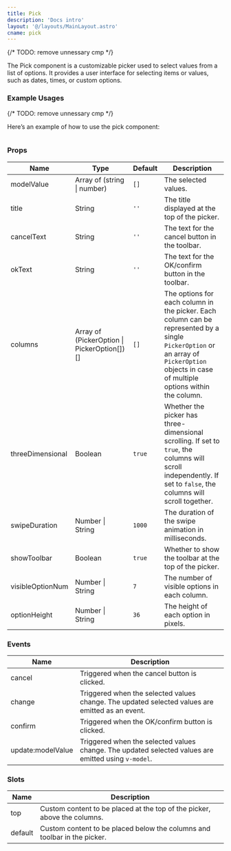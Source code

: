 ```yaml
---
title: Pick
description: 'Docs intro'
layout: '@/layouts/MainLayout.astro'
cname: pick
---
```


{/* TODO: remove unnessary cmp */}

The Pick component is a customizable picker used to select values from a list of options. It provides a user interface for selecting items or values, such as dates, times, or custom options.

### Example Usages

{/* TODO: remove unnessary cmp */}

<PickVue client:visible />

Here’s an example of how to use the pick component:

```vue

```

### Props

| Name             | Type                                         | Default | Description                                                                                                                                                                               |
| ---------------- | -------------------------------------------- | ------- | ----------------------------------------------------------------------------------------------------------------------------------------------------------------------------------------- |
| modelValue       | Array of (string \| number)                  | `[]`    | The selected values.                                                                                                                                                                      |
| title            | String                                       | `''`    | The title displayed at the top of the picker.                                                                                                                                             |
| cancelText       | String                                       | `''`    | The text for the cancel button in the toolbar.                                                                                                                                            |
| okText           | String                                       | `''`    | The text for the OK/confirm button in the toolbar.                                                                                                                                        |
| columns          | Array of (PickerOption \| PickerOption[])\[] | `[]`    | The options for each column in the picker. Each column can be represented by a single `PickerOption` or an array of `PickerOption` objects in case of multiple options within the column. |
| threeDimensional | Boolean                                      | `true`  | Whether the picker has three-dimensional scrolling. If set to `true`, the columns will scroll independently. If set to `false`, the columns will scroll together.                         |
| swipeDuration    | Number \| String                             | `1000`  | The duration of the swipe animation in milliseconds.                                                                                                                                      |
| showToolbar      | Boolean                                      | `true`  | Whether to show the toolbar at the top of the picker.                                                                                                                                     |
| visibleOptionNum | Number \| String                             | `7`     | The number of visible options in each column.                                                                                                                                             |
| optionHeight     | Number \| String                             | `36`    | The height of each option in pixels.                                                                                                                                                      |

### Events

| Name              | Description                                                                                         |
| ----------------- | --------------------------------------------------------------------------------------------------- |
| cancel            | Triggered when the cancel button is clicked.                                                        |
| change            | Triggered when the selected values change. The updated selected values are emitted as an event.     |
| confirm           | Triggered when the OK/confirm button is clicked.                                                    |
| update:modelValue | Triggered when the selected values change. The updated selected values are emitted using `v-model`. |

### Slots

| Name    | Description                                                              |
| ------- | ------------------------------------------------------------------------ |
| top     | Custom content to be placed at the top of the picker, above the columns. |
| default | Custom content to be placed below the columns and toolbar in the picker. |
